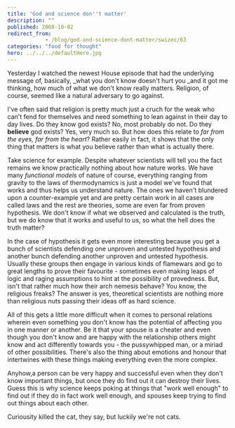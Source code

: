 ```yaml
---
title: 'God and science don''t matter'
description: ""
published: 2008-10-02
redirect_from: 
            - /blog/god-and-science-dont-matter/swizec/63
categories: "food for thought"
hero: ../../../defaultHero.jpg
---
```

Yesterday I watched the newest House episode that had the underlying message of, basically, _what you don&#x27;t know doesn&#x27;t hurt you _and it got me thinking, how much of what we don&#x27;t know really matters. Religion, of course, seemed like a natural adversary to go against.

I&#x27;ve often said that religion is pretty much just a cruch for the weak who can&#x27;t fend for themselves and need something to lean against in their day to day lives. Do they know god exists? No, most probably do not. Do they **believe** god exists? Yes, very much so. But how does this relate to _far from the eyes, far from the heart_? Rather easily in fact, it shows that the only thing that matters is what you believe rather than what is actually there.

Take science for example. Despite whatever scientists will tell you the fact remains we know practically nothing about how nature works. We have many _functional models_ of nature of course, everything ranging from gravity to the laws of thermodynamics is just a model we&#x27;ve found that works and thus helps us understand nature. The ones we haven&#x27;t blundered upon a counter-example yet and are pretty certain work in all cases are called laws and the rest are theories, some are even far from proven hypothesis. We don&#x27;t know if what we observed and calculated is the truth, but we do know that it works and useful to us, so what the hell does the truth matter?

In the case of hypothesis it gets even more interesting because you get a bunch of scientists defending one unproven and untested hypothesis and another bunch defending another unproven and untested hypothesis. Usually these groups then engage in various kinds of flamewars and go to great lengths to prove their favourite - sometimes even making leaps of logic and raging assumptions to hint at the possibility of provedness. But, isn&#x27;t that rather much how their arch nemesis behave? You know, the religious freaks? The answer is yes, theoretical scientists are nothing more than religious nuts passing their ideas off as hard science.

All of this gets a little more difficult when it comes to personal relations wherein even something you don&#x27;t know has the potential of affecting you in one manner or another. Be it that your spouse is a cheater and even though you don&#x27;t know and are happy with the relationship others might know and act differently towards you - the pussywhipped man, or a miriad of other possibilities. There&#x27;s also the thing about emotions and honour that intertwines with these things making everything even the more complex.

Anyhow,a person can be very happy and successful even when they don&#x27;t know important things, but once they do find out it can destroy their lives. Guess this is why science keeps poking at things that &quot;work well enough&quot; to find out if they do in fact work well enough, and spouses keep trying to find out things about each other.

Curiousity killed the cat, they say, but luckily we&#x27;re not cats.